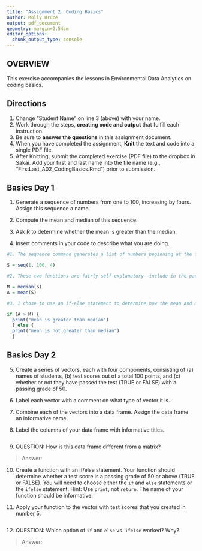 ```yaml
---
title: "Assignment 2: Coding Basics"
author: Molly Bruce
output: pdf_document
geometry: margin=2.54cm
editor_options: 
  chunk_output_type: console
---
```


## OVERVIEW

This exercise accompanies the lessons in Environmental Data Analytics on coding basics. 

## Directions
1. Change "Student Name" on line 3 (above) with your name.
2. Work through the steps, **creating code and output** that fulfill each instruction.
3. Be sure to **answer the questions** in this assignment document.
4. When you have completed the assignment, **Knit** the text and code into a single PDF file.
5. After Knitting, submit the completed exercise (PDF file) to the dropbox in Sakai. Add your first and last name into the file name (e.g., "FirstLast_A02_CodingBasics.Rmd") prior to submission.



## Basics Day 1

1. Generate a sequence of numbers from one to 100, increasing by fours. Assign this sequence a name. 

2. Compute the mean and median of this sequence. 

3. Ask R to determine whether the mean is greater than the median. 

4. Insert comments in your code to describe what you are doing.

```r
#1. The sequence command generates a list of numbers beginning at the first number in the parenthesis, ending at the second number in the parenthesis, and by increments of the third number in the parenthesis. 

S = seq(1, 100, 4)

#2. These two functions are fairly self-explanatory--include in the parenthesis the variable you've assigned to the group of numbers you'd like to analyze. Because I know I'll be running a comparative analysis of the mean and median of our sequence, I've also assigned the mean and median to two new variables.

M = median(S)
A = mean(S)

#3. I chose to use an if-else statement to determine how the mean and median compare. It's important to place the tildes, print statements, and else statement in particular locations (as shown below), otherwise R will throw back an error message. The outcome of this print statement is populated in the Console tab.

if (A > M) {
  print("mean is greater than median")
  } else {
  print("mean is not greater than median")
  }

```

## Basics Day 2

5. Create a series of vectors, each with four components, consisting of (a) names of students, (b) test scores out of a total 100 points, and (c) whether or not they have passed the test (TRUE or FALSE) with a passing grade of 50.

6. Label each vector with a comment on what type of vector it is.

7. Combine each of the vectors into a data frame. Assign the data frame an informative name.

8. Label the columns of your data frame with informative titles.

```r

```

9. QUESTION: How is this data frame different from a matrix?

> Answer: 

10. Create a function with an if/else statement. Your function should determine whether a test score is a passing grade of 50 or above (TRUE or FALSE). You will need to choose either the `if` and `else` statements or the `ifelse` statement. Hint: Use `print`, not `return`. The name of your function should be informative.

11. Apply your function to the vector with test scores that you created in number 5. 

```r

```

12. QUESTION: Which option of `if` and `else` vs. `ifelse` worked? Why?

> Answer: 
